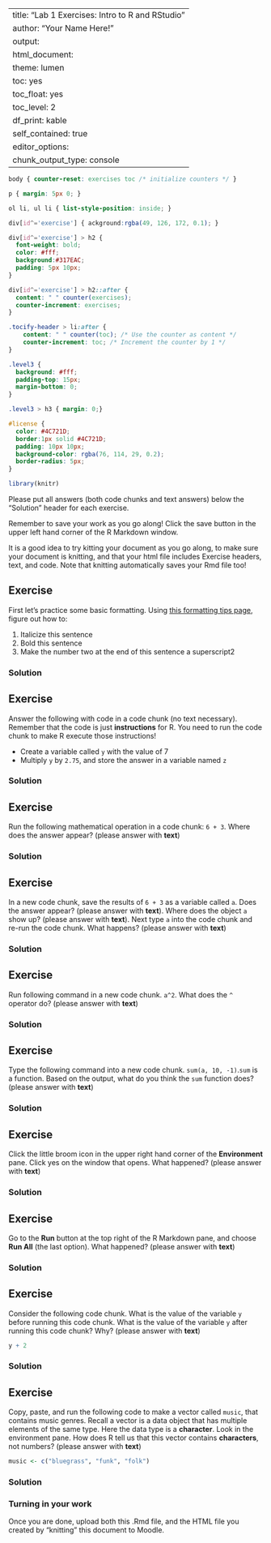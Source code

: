 
---
title: "Lab 1 Exercises: Intro to R and RStudio"
author: "Your Name Here!"
output:
  html_document:
    theme: lumen
    toc: yes
    toc_float: yes
    toc_level: 2
    df_print: kable
    self_contained: true
editor_options: 
  chunk_output_type: console
---

```css
body { counter-reset: exercises toc /* initialize counters */ }

p { margin: 5px 0; }

ol li, ul li { list-style-position: inside; }

div[id^='exercise'] { ackground:rgba(49, 126, 172, 0.1); }

div[id^='exercise'] > h2 {
  font-weight: bold;
  color: #fff;
  background:#317EAC;
  padding: 5px 10px;
}

div[id^='exercise'] > h2::after {
  content: " " counter(exercises);
  counter-increment: exercises;
}

.tocify-header > li:after {
    content: " " counter(toc); /* Use the counter as content */
    counter-increment: toc; /* Increment the counter by 1 */
}

.level3 {
  background: #fff;
  padding-top: 15px;
  margin-bottom: 0;
}

.level3 > h3 { margin: 0;}

#license { 
  color: #4C721D;
  border:1px solid #4C721D;
  padding: 10px 10px;
  background-color: rgba(76, 114, 29, 0.2);
  border-radius: 5px;
}
```


```r
library(knitr) 
```

Please put all answers (both code chunks and text answers) below the "Solution" header for each exercise. 

<div id="license">
Remember to save your work as you go along! Click the save button in the upper left hand corner of the R Markdown window. 

It is a good idea to try kitting your document as you go along, to make sure your document is knitting, and that your html file includes Exercise headers, text, and code. Note that knitting automatically saves your Rmd file too!
</div>


## Exercise
First let's practice some basic formatting. Using <a href="https://rmarkdown.rstudio.com/authoring_basics.html" target="_blank">this formatting tips page</a>, figure out how to:
  
1. Italicize this sentence
2. Bold this sentence
3. Make the number two at the end of this sentence a superscript2

### Solution

## Exercise
Answer the following with code in a code chunk (no text necessary). Remember that the code is just **instructions** for R. You need to run the code chunk to make R execute those instructions!

-   Create a variable called `y` with the value of 7 
-   Multiply `y` by `2.75`, and store the answer in a variable named `z`
    
### Solution

## Exercise
Run the following mathematical operation in a code chunk: `6 + 3`. Where does the answer appear? (please answer with **text**)

### Solution

## Exercise
In a new code chunk, save the results of `6 + 3` as a variable called `a`. Does the answer appear? (please answer with **text**). Where does the object `a` show up? (please answer with **text**). Next type `a` into the code chunk and re-run the code chunk. What happens? (please answer with **text**)

### Solution

## Exercise
Run following command in a new code chunk. `a^2`. What does the `^` operator do? (please answer with **text**)

### Solution

## Exercise
Type the following command into a new code chunk. `sum(a, 10, -1)`.`sum` is a function. Based on the output, what do you think the `sum` function does? (please answer with **text**)

### Solution

## Exercise
Click the little broom icon in the upper right hand corner of the **Environment** pane. Click yes on the window that opens. What happened? (please answer with **text**)

### Solution

## Exercise
Go to the **Run** button at the top right of the R Markdown pane, and choose **Run All** (the last option). What happened? (please answer with **text**)

### Solution

## Exercise
Consider the following code chunk. What is the value of the variable `y` before running this code chunk. What is the value of the variable `y` after running this code chunk? Why? (please answer with **text**)

```r
y + 2
```

### Solution

## Exercise
Copy, paste, and run the following code to make a vector called `music`, that contains music genres. Recall a vector is a data object that has multiple elements of the same type. Here the data type is a **character**. Look in the environment pane. How does R tell us that this vector contains **characters**, not numbers? (please answer with **text**)

```r
music <- c("bluegrass", "funk", "folk")
```

### Solution

### Turning in your work
Once you are done, upload both this .Rmd file, and the HTML file you created by "knitting" this document to Moodle.


